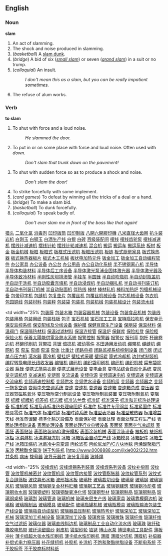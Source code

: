 ==English==

===Noun===

'''slam'''

# An act of slamming.
# The shock and noise produced in slamming.
#(''basketball'') A [[slam dunk]].
#(''bridge'') A bid of six (''[[small slam]]'') or seven (''[[grand slam]]'') in a suit or no trump.
# (''colloquial'') An insult.
#: ''I don't mean this as a slam, but you can be really impatient sometimes.''
# The refuse of alum works.

===Verb===

'''to slam'''

# To shut with force and a loud noise.
#: ''He slammed the door.''
# To put in or on some place with force and loud noise. Often used with ''down''.
#: ''Don't slam that trunk down on the pavement!''
# To shut with sudden force so as to produce a shock and noise.
#: ''Don't slam the door!''
# To strike forcefully with some implement.
# (''card games'') To defeat by winning all the tricks of a deal or a hand.
# (''bridge'') To make a slam bid.
# (''basketball'') To dunk forcefully.
# (''colloquial'') To speak badly of.
#: ''Don't ever slam me in front of the boss like that again!''
[http://www.city-headhunting.com 猎头]
[http://www.asp169.com/zhaoguan2.htm 二氧化氯]
[http://www.asp169.com/zhaoguan.htm 消毒剂]
[http://www.0008888.com/jixie002/001.htm 凹印版筒]
[http://www.0008888.com/jixie002/002.htm 凹印制版]
[http://www.0008888.com/jixie002/003.htm 八開六開膠印機]
[http://www.0008888.com/jixie002/004.htm 八米直径大齿圈]
[http://www.0008888.com/jixie002/005.htm 扒斗装岩机]
[http://www.0008888.com/jixie002/006.htm 白刚玉]
[http://www.0008888.com/jixie002/007.htm 白钢玉]
[http://www.0008888.com/jixie002/008.htm 白酒生产线]
[http://www.0008888.com/jixie002/009.htm 白银]
[http://www.0008888.com/jixie002/010.htm 白砖]
[http://www.0008888.com/jixie002/011.htm 百级装配间]
[http://www.0008888.com/jixie002/012.htm 摆线]
[http://www.0008888.com/jixie002/013.htm 摆线齿轮泵]
[http://www.0008888.com/jixie002/014.htm 摆线减速机]
[http://www.0008888.com/jixie002/015.htm 摆线针减速机]
[http://www.0008888.com/jixie002/016.htm 摆线针轮]
[http://www.0008888.com/jixie002/017.htm 摆线针轮减速机]
[http://www.0008888.com/jixie002/018.htm 混合机]
[http://www.0008888.com/jixie002/019.htm 搬运]
[http://www.0008888.com/jixie002/020.htm 搬运车]
[http://www.0008888.com/jixie002/021.htm 搬运系统]
[http://www.0008888.com/jixie002/022.htm 板材]
[http://www.0008888.com/jixie002/023.htm 板金]
[http://www.0008888.com/jixie002/024.htm 板金机械]
[http://www.0008888.com/jixie002/025.htm 板框]
[http://www.0008888.com/jixie002/026.htm 板框式]
[http://www.0008888.com/jixie002/027.htm 板框式压滤机]
[http://www.0008888.com/jixie002/028.htm 板框压滤机]
[http://www.0008888.com/jixie002/029.htm 板链]
[http://www.0008888.com/jixie002/030.htm 板式厨房家具]
[http://www.0008888.com/jixie002/031.htm 板式换热器]
[http://www.0008888.com/jixie002/032.htm 板式换热器板片]
[http://www.0008888.com/jixie002/033.htm 板式木工机械]
[http://www.0008888.com/jixie002/034.htm 板状电加热元件]
[http://www.0008888.com/jixie002/035.htm 钣金加工]
[http://www.0008888.com/jixie002/036.htm 钣金加工自动编程软件]
[http://www.0008888.com/jixie002/037.htm 办公家具]
[http://www.0008888.com/jixie002/038.htm 办公设备]
[http://www.0008888.com/jixie002/039.htm 办公台]
[http://www.0008888.com/jixie002/040.htm 办公用品]
[http://www.0008888.com/jixie002/041.htm 办公自动化系统]
[http://www.0008888.com/jixie002/042.htm 半不锈钢离心机]
[http://www.0008888.com/jixie002/043.htm 半导体]
[http://www.0008888.com/jixie002/044.htm 半导体构装材料]
[http://www.0008888.com/jixie002/045.htm 半导体后工序设备]
[http://www.0008888.com/jixie002/046.htm 半导体激光泵浦全固体激光器]
[http://www.0008888.com/jixie002/047.htm 半导体激光器及]
[http://www.0008888.com/jixie002/048.htm 半导体致冷材料]
[http://www.0008888.com/jixie002/049.htm 半刚性灰坝排渗管]
[http://www.0008888.com/jixie002/050.htm 半挂车]
[http://www.0008888.com/jixie002/051.htm 半圆锉]
[http://www.0008888.com/jixie002/052.htm 半自动吹瓶机]
[http://www.0008888.com/jixie002/053.htm 半自动封瓶盖机]
[http://www.0008888.com/jixie002/054.htm 半自动干洗机]
[http://www.0008888.com/jixie002/055.htm 半自动胶囊充填机]
[http://www.0008888.com/jixie002/055.htm 半自动浸焊机]
[http://www.0008888.com/jixie002/056.htm 半自动捆扎机]
[http://www.0008888.com/jixie002/057.htm 半自动书刊装订机]
[http://www.0008888.com/jixie002/058.htm 半自动书刊装订机械]
[http://www.0008888.com/jixie002/059.htm 半自动贴面机]
[http://www.0008888.com/jixie002/060.htm 伴热线]
[http://www.0008888.com/jixie002/061.htm 棒材]
[http://www.0008888.com/jixie002/062.htm 棒材轧机]
[http://www.0008888.com/jixie002/063.htm 棒料加热炉]
[http://www.0008888.com/jixie002/064.htm 包缠机械设备]
[http://www.0008888.com/jixie002/065.htm 包带印字机]
[http://www.0008888.com/jixie002/066.htm 包缝机]
[http://www.0008888.com/jixie002/067.htm 包复垫片]
[http://www.0008888.com/jixie002/068.htm 包覆丝机]
[http://www.0008888.com/jixie002/069.htm 包覆丝机械设备]
[http://www.0008888.com/jixie002/070.htm 包芯机械设备]
[http://www.0008888.com/jixie002/071.htm 包衣机]
[http://www.0008888.com/jixie002/072.htm 包园铜线]
[http://www.0008888.com/jixie002/073.htm 包装材料]
[http://www.0008888.com/jixie002/074.htm 包装秤]
[http://www.0008888.com/jixie002/075.htm 包装袋]
[http://www.0008888.com/jixie002/076.htm 包装机]
[http://www.0008888.com/jixie002/077.htm 包装机械]
[http://www.0008888.com/jixie002/078.htm 包装机械设计]
[http://www.0008888.com/jixie002/079.htm 包装流水线]
<br>
</font> </td>
<td width="25% [http://www.0008888.com/jixie002/080.htm 包装膜]
[http://www.0008888.com/jixie002/081.htm 包装木箱]
[http://www.0008888.com/jixie002/082.htm 包装容器机械]
[http://www.0008888.com/jixie002/083.htm 包装设备]
[http://www.0008888.com/jixie002/084.htm 包装食品机械]
[http://www.0008888.com/jixie002/085.htm 包装线]
[http://www.0008888.com/jixie002/086.htm 包装用桶]
[http://www.0008888.com/jixie002/087.htm 包装用纸]
[http://www.0008888.com/jixie002/088.htm 包装栈板]
[http://www.0008888.com/jixie002/089.htm 包子]
[http://www.0008888.com/jixie002/090.htm 宝石机械]
[http://www.0008888.com/jixie002/091.htm 宝石加工工具]
[http://www.0008888.com/jixie002/092.htm 宝特瓶拉吹机]
[http://www.0008888.com/jixie002/093.htm 保安单元]
[http://www.0008888.com/jixie002/094.htm 保安监控系统]
[http://www.0008888.com/jixie002/095.htm 保安配线及分线设备]
[http://www.0008888.com/jixie002/096.htm 保护膜]
[http://www.0008888.com/jixie002/097.htm 保健豆腐生产设备]
[http://www.0008888.com/jixie002/098.htm 保丽袋]
[http://www.0008888.com/jixie002/099.htm 保温材料]
[http://www.0008888.com/jixie002/100.htm 保温阀门]
[http://www.0008888.com/jixie002/101.htm 保温隔热材料]
[http://www.0008888.com/jixie002/102.htm 保温过滤材料]
[http://www.0008888.com/jixie002/103.htm 保温连接管]
[http://www.0008888.com/jixie002/104.htm 保温炉]
[http://www.0008888.com/jixie002/105.htm 保鲜库]
[http://www.0008888.com/jixie002/106.htm 保险杠登]
[http://www.0008888.com/jixie002/107.htm 保险柜]
[http://www.0008888.com/jixie002/108.htm 保险火机]
[http://www.0008888.com/jixie002/109.htm 保養太陽能供電及熱水系統]
[http://www.0008888.com/jixie002/110.htm 报警控制]
[http://www.0008888.com/jixie002/111.htm 报警器]
[http://www.0008888.com/jixie002/112.htm 报警仪]
[http://www.0008888.com/jixie002/113.htm 报刊亭]
[http://www.0008888.com/jixie002/114.htm 抱杆]
[http://www.0008888.com/jixie002/115.htm 杯碗卷边机]
[http://www.0008888.com/jixie002/116.htm 杯碗印刷机]
[http://www.0008888.com/jixie002/117.htm 背带扣]
[http://www.0008888.com/jixie002/118.htm 背锯]
[http://www.0008888.com/jixie002/119.htm 倍捻机]
[http://www.0008888.com/jixie002/120.htm 被动零件]
[http://www.0008888.com/jixie002/121.htm 本田通用发动机]
[http://www.0008888.com/jixie002/122.htm 绷带机]
[http://www.0008888.com/jixie002/123.htm 绷缝机]
[http://www.0008888.com/jixie002/124.htm 绷网机]
[http://www.0008888.com/jixie002/125.htm 泵]
[http://www.0008888.com/jixie002/126.htm 泵车]
[http://www.0008888.com/jixie002/127.htm 泵阀]
[http://www.0008888.com/jixie002/128.htm 泵浦]
[http://www.0008888.com/jixie002/129.htm 泵体]
[http://www.0008888.com/jixie002/130.htm 比重计]
[http://www.0008888.com/jixie002/131.htm 闭路电视]
[http://www.0008888.com/jixie002/132.htm 闭路监视系统控制设备]
[http://www.0008888.com/jixie002/133.htm 闭门器]
[http://www.0008888.com/jixie002/134.htm 闭式单点压力机]
[http://www.0008888.com/jixie002/135.htm 滗水器]
[http://www.0008888.com/jixie002/136.htm 蓖冷机]
[http://www.0008888.com/jixie002/137.htm 壁挂炉]
[http://www.0008888.com/jixie002/138.htm 壁挂式采暖]
[http://www.0008888.com/jixie002/139.htm 壁纸辊]
[http://www.0008888.com/jixie002/140.htm 篦式冷却机]
[http://www.0008888.com/jixie002/141.htm 边封式制袋机]
[http://www.0008888.com/jixie002/142.htm 编程转换电缆长线收发器]
[http://www.0008888.com/jixie002/143.htm 编辑机]
[http://www.0008888.com/jixie002/144.htm 编码机]
[http://www.0008888.com/jixie002/145.htm 编织袋印刷机]
[http://www.0008888.com/jixie002/146.htm 编织机]
[http://www.0008888.com/jixie002/147.htm 编织机械]
[http://www.0008888.com/jixie002/148.htm 扁布袋除尘器]
[http://www.0008888.com/jixie002/149.htm 扁锉]
[http://www.0008888.com/jixie002/150.htm 便携式简易衣橱]
[http://www.0008888.com/jixie002/151.htm 便携式展示设备]
[http://www.0008888.com/jixie002/152.htm 变电金具]
[http://www.0008888.com/jixie002/153.htm 变电站综合自动化系统]
[http://www.0008888.com/jixie002/154.htm 变风量空调机组]
[http://www.0008888.com/jixie002/155.htm 变减速机]
[http://www.0008888.com/jixie002/156.htm 变矩器]
[http://www.0008888.com/jixie002/157.htm 变流设备]
[http://www.0008888.com/jixie002/158.htm 变频电源]
[http://www.0008888.com/jixie002/159.htm 变频调速电机]
[http://www.0008888.com/jixie002/160.htm 变频调速]
[http://www.0008888.com/jixie002/161.htm 变频调速交流电机]
[http://www.0008888.com/jixie002/162.htm 变频调速控制柜]
[http://www.0008888.com/jixie002/163.htm 变频供水]
[http://www.0008888.com/jixie002/164.htm 变频供水设备]
[http://www.0008888.com/jixie002/165.htm 变频机组]
[http://www.0008888.com/jixie002/166.htm 变频器]
[http://www.0008888.com/jixie002/167.htm 变频器之]
[http://www.0008888.com/jixie002/168.htm 变频一拖多空调]
[http://www.0008888.com/jixie002/169.htm 变频中央空调系统]
[http://www.0008888.com/jixie002/170.htm 变速]
[http://www.0008888.com/jixie002/171.htm 变速机]
[http://www.0008888.com/jixie002/172.htm 变速器]
[http://www.0008888.com/jixie002/173.htm 变速箱]
[http://www.0008888.com/jixie002/174.htm 变速箱总成]
[http://www.0008888.com/jixie002/175.htm 变压器]
[http://www.0008888.com/jixie002/176.htm 变压器软磁铁氧体]
[http://www.0008888.com/jixie002/177.htm 变压吸附空分制氮设备]
[http://www.0008888.com/jixie002/178.htm 变压吸附制氮装置]
[http://www.0008888.com/jixie002/179.htm 变压吸附制氧机]
[http://www.0008888.com/jixie002/180.htm 变阻器]
[http://www.0008888.com/jixie002/181.htm 标牌]
[http://www.0008888.com/jixie002/182.htm 标牌机]
[http://www.0008888.com/jixie002/183.htm 标签机]
[http://www.0008888.com/jixie002/184.htm 标志牌]
[http://www.0008888.com/jixie002/185.htm 标准法兰盘]
[http://www.0008888.com/jixie002/186.htm 标准缸]
[http://www.0008888.com/jixie002/187.htm 标准滚子]
[http://www.0008888.com/jixie002/188.htm 标准和非标热处理设备]
[http://www.0008888.com/jixie002/189.htm 标准机柜]
[http://www.0008888.com/jixie002/190.htm 标准及非标准热处理电阻炉]
[http://www.0008888.com/jixie002/191.htm 标准件]
[http://www.0008888.com/jixie002/192.htm 标准件专用钢丝]
[http://www.0008888.com/jixie002/193.htm 标准紧固件]
[http://www.0008888.com/jixie002/194.htm 标准模具零件]
[http://www.0008888.com/jixie002/195.htm 标准气体]
[http://www.0008888.com/jixie002/196.htm 标准时钟]
[http://www.0008888.com/jixie002/197.htm 标准时钟系统]
[http://www.0008888.com/jixie002/198.htm 标准型表冷器]
[http://www.0008888.com/jixie002/199.htm 标准型散热器]
[http://www.0008888.com/jixie002/200.htm 标准增益天线]
[http://www.0008888.com/jixie002/201.htm 标准蒸馏罐]
[http://www.0008888.com/jixie002/202.htm 標準化輸送設備及]
[http://www.0008888.com/jixie002/203.htm 表面保护膜]
[http://www.0008888.com/jixie002/204.htm 表面处理]
[http://www.0008888.com/jixie002/205.htm 表面处理工程生产线]
[http://www.0008888.com/jixie002/206.htm 表面处理喷砂设备]
[http://www.0008888.com/jixie002/207.htm 表面处理设备]
[http://www.0008888.com/jixie002/208.htm 表面处理行业电镀设备]
[http://www.0008888.com/jixie002/209.htm 表面桨]
[http://www.0008888.com/jixie002/210.htm 表面空气冷却器]
[http://www.0008888.com/jixie002/211.htm 表面胚]
[http://www.0008888.com/jixie002/212.htm 表面贴装]
[http://www.0008888.com/jixie002/213.htm 表面贴装SMD激光模板]
[http://www.0008888.com/jixie002/214.htm 表面涂装机械]
[http://www.0008888.com/jixie002/215.htm 表面涂装设备]
[http://www.0008888.com/jixie002/216.htm 裱板机]
[http://www.0008888.com/jixie002/217.htm 裱纸机]
[http://www.0008888.com/jixie002/218.htm 冰柜]
[http://www.0008888.com/jixie002/219.htm 冰淇淋机]
[http://www.0008888.com/jixie002/220.htm 冰淇淋凝冻机]
[http://www.0008888.com/jixie002/221.htm 冰箱]
[http://www.0008888.com/jixie002/222.htm 冰箱钣金自动生产线]
[http://www.0008888.com/jixie002/223.htm 冰箱模具]
[http://www.0008888.com/jixie002/224.htm 冰箱配件]
[http://www.0008888.com/jixie002/225.htm 冰箱生产线]
[http://www.0008888.com/jixie002/226.htm 冰箱压缩机]
[http://www.0008888.com/jixie002/227.htm 冰蓄冷中央空调]
[http://www.0008888.com/jixie002/228.htm 丙纶滤布]
[http://www.0008888.com/jixie002/229.htm 丙纶尼龙PVC方块地毯]
[http://www.0008888.com/jixie002/230.htm 丙烯酸聚脂汽车漆]
[http://www.0008888.com/jixie002/231.htm 丙稀酸金属漆]
[http://www.0008888.com/jixie002/232.htm 饼干包装机]
[http://www.0008888.com/jixie002/232.htm </a>[http://www.0008888.com/jixie002/233.htm 并条机]
[http://www.0008888.com/jixie002/234.htm 病床]
[http://www.0008888.com/jixie002/235.htm 拨号器]
[http://www.0008888.com/jixie002/236.htm 波导元器件]
[http://www.0008888.com/jixie002/237.htm 波分复用器]
[http://www.0008888.com/jixie002/238.htm 波峰焊]</font></td>
<td width="25% [http://www.0008888.com/jixie002/239.htm 波峰焊机]
[http://www.0008888.com/jixie002/240.htm 波峰焊锡系列装置]
[http://www.0008888.com/jixie002/241.htm 波峰焊系列设备]
[http://www.0008888.com/jixie002/242.htm 波纹补偿器]
[http://www.0008888.com/jixie002/243.htm 波纹管]
[http://www.0008888.com/jixie002/244.htm 波纹管机械密封]
[http://www.0008888.com/jixie002/245.htm 波纹管机组]
[http://www.0008888.com/jixie002/246.htm 波纹管内接管]
[http://www.0008888.com/jixie002/247.htm 波纹管膨胀器]
[http://www.0008888.com/jixie002/248.htm 波纹软管系列]
[http://www.0008888.com/jixie002/249.htm 波纹式复合缝筛板]
[http://www.0008888.com/jixie002/250.htm 波纹异形水箱]
[http://www.0008888.com/jixie002/251.htm 波形挡水板]
[http://www.0008888.com/jixie002/252.htm 玻璃杯]
[http://www.0008888.com/jixie002/253.htm 玻璃裁切设备]
[http://www.0008888.com/jixie002/254.htm 玻璃釜]
[http://www.0008888.com/jixie002/255.htm 玻璃钢]
[http://www.0008888.com/jixie002/256.htm 玻璃钢风机]
[http://www.0008888.com/jixie002/257.htm 玻璃钢风筒]
[http://www.0008888.com/jixie002/258.htm 玻璃钢复合材料贮糟]
[http://www.0008888.com/jixie002/259.htm 玻璃钢工艺品]
[http://www.0008888.com/jixie002/260.htm 玻璃钢建筑]
[http://www.0008888.com/jixie002/261.htm 玻璃钢冷却塔]
[http://www.0008888.com/jixie002/262.htm 玻璃钢收水器]
[http://www.0008888.com/jixie002/263.htm 玻璃钢塑料]
[http://www.0008888.com/jixie002/264.htm 玻璃钢酸雾净化塔]
[http://www.0008888.com/jixie002/265.htm 玻璃钢型材]
[http://www.0008888.com/jixie002/266.htm 玻璃钢制品]
[http://www.0008888.com/jixie002/267.htm 玻璃钢制品]
[http://www.0008888.com/jixie002/268.htm 玻璃钢桌椅]
[http://www.0008888.com/jixie002/269.htm 玻璃刮]
[http://www.0008888.com/jixie002/270.htm 玻璃管道]
[http://www.0008888.com/jixie002/271.htm 玻璃机械]
[http://www.0008888.com/jixie002/272.htm 玻璃夹层生产线]
[http://www.0008888.com/jixie002/273.htm 玻璃家具]
[http://www.0008888.com/jixie002/274.htm 玻璃靠模磨边机]
[http://www.0008888.com/jixie002/275.htm 玻璃棉]
[http://www.0008888.com/jixie002/276.htm 玻璃棉制品]
[http://www.0008888.com/jixie002/277.htm 玻璃模具]
[http://www.0008888.com/jixie002/278.htm 玻璃配件]
[http://www.0008888.com/jixie002/279.htm 玻璃瓶罐机械]
[http://www.0008888.com/jixie002/280.htm 玻璃瓶模具]
[http://www.0008888.com/jixie002/281.htm 玻璃瓶输液包装生产线设备]
[http://www.0008888.com/jixie002/282.htm 玻璃瓶自动成型机]
[http://www.0008888.com/jixie002/283.htm 玻璃器皿压制机]
[http://www.0008888.com/jixie002/284.htm 玻璃热弯炉]
[http://www.0008888.com/jixie002/285.htm 玻璃深加工]
[http://www.0008888.com/jixie002/286.htm 玻璃深加工机械]
[http://www.0008888.com/jixie002/287.htm 玻璃深加工机械设备]
[http://www.0008888.com/jixie002/288.htm 玻璃深加工设备]
[http://www.0008888.com/jixie002/289.htm 玻璃套装]
[http://www.0008888.com/jixie002/290.htm 玻璃微珠]
[http://www.0008888.com/jixie002/291.htm 玻璃纤维]
[http://www.0008888.com/jixie002/292.htm 玻璃纤维空气过滤纸]
[http://www.0008888.com/jixie002/293.htm 玻璃仪器]
[http://www.0008888.com/jixie002/294.htm 玻璃直线斜边机]
[http://www.0008888.com/jixie002/295.htm 玻璃制品工业自动化流水线]
[http://www.0008888.com/jixie002/296.htm 玻璃珠]
[http://www.0008888.com/jixie002/297.htm 玻纤硅橡胶电热带]
[http://www.0008888.com/jixie002/298.htm 玻纤涂塑窗纱]
[http://www.0008888.com/jixie002/299.htm 剥皮机]
[http://www.0008888.com/jixie002/300.htm 钹型砂轮]
[http://www.0008888.com/jixie002/301.htm 铂铑]
[http://www.0008888.com/jixie002/302.htm 博山水泵]
[http://www.0008888.com/jixie002/303.htm 博世电动工具配件]
[http://www.0008888.com/jixie002/304.htm 薄板冲片]
[http://www.0008888.com/jixie002/305.htm 薄卡纸超大张水性印刷机]
[http://www.0008888.com/jixie002/306.htm 薄卡纸水性印刷机]
[http://www.0008888.com/jixie002/307.htm 薄膜]
[http://www.0008888.com/jixie002/308.htm 薄膜分切机]
[http://www.0008888.com/jixie002/309.htm 薄膜机]
[http://www.0008888.com/jixie002/310.htm 补偿器]
[http://www.0008888.com/jixie002/311.htm 补偿式电力稳压器]
[http://www.0008888.com/jixie002/312.htm 补花缝纫机]
[http://www.0008888.com/jixie002/313.htm 补胶机]
[http://www.0008888.com/jixie002/314.htm 补涂机]
[http://www.0008888.com/jixie002/315.htm 不饱和聚酯树脂设备]
[http://www.0008888.com/jixie002/316.htm 不断电系统]
[http://www.0008888.com/jixie002/317.htm 不干胶标签]
[http://www.0008888.com/jixie002/318.htm 不干胶商标材料纸]